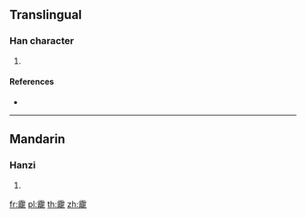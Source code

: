 {{character info/new}}
==Translingual==

===Han character===
{{Han char|rn=173|rad=雨|as=16|sn=24|four=10211|canj=MBYBP}}

# {{defn|Han|sort=雨16}}

====References====
* {{Han ref|kx=1380.230|dkj=42531|dj=1889.330|hdz=64084.010|uh=9747|ud=38727|bh=F8D0|bd=63696}}

----

==Mandarin==

===Hanzi===
{{cmn-hanzi|pin=[[lóng]] ([[long2]])|wg=lung<sup>2</sup>}}

# {{defn|lang=cmn|sort=雨16}}

[[fr:靇]]
[[pl:靇]]
[[th:靇]]
[[zh:靇]]